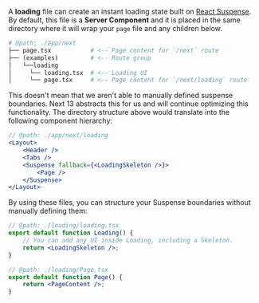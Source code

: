 A **loading** file can create an instant loading state built on [React Suspense](https://beta.reactjs.org/apis/react/Suspense). By default, this file is a **Server Component** and it is placed in the same directory where it will wrap your `page` file and any children below.

```graphql
# @path: ./app/next
├── page.tsx           # <-- Page content for `/next` route
├── (examples)         # <-- Route group
│   └──loading
│     └── loading.tsx  # <-- Loading UI
│     └── page.tsx     # <-- Page content for `/next/loading` route
```

This doesn't mean that we aren't able to manually defined suspense boundaries. Next 13 abstracts this for us and will continue optimizing this functionality. The directory structure above would translate into the following component hierarchy:

```jsx
// @path: ./app/next/loading
<Layout>
    <Header />
    <Tabs />
    <Suspense fallback={<LoadingSkeleton />}>
        <Page />
    </Suspense>
</Layout>
```

By using these files, you can structure your Suspense boundaries without manually defining them:

```jsx
// @path: ./loading/loading.tsx
export default function Loading() {
    // You can add any UI inside Loading, including a Skeleton.
    return <LoadingSkeleton />;
}

// @path: ./loading/Page.tsx
export default function Page() {
    return <PageContent />;
}
```
